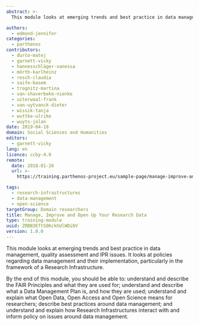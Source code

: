 ```yaml
---
abstract: >-
  This module looks at emerging trends and best practice in data management, quality assessment and IPR issues. It looks at policies regarding data management and their implementation, particularly in the framework of a Research Infrastructure.

authors:
  - edmond-jennifer
categories:
  - parthenos
contributors:
  - ďurčo-matej
  - garnett-vicky
  - hannesschläger-vanessa
  - mörth-karlheinz
  - resch-claudia
  - saifo-basem
  - trognitz-martina
  - van-shaverbeke-nienke
  - uiterwaal-frank
  - van-uytvanck-dieter
  - wissik-tanja
  - wuttke-ulrike
  - wuyts-jolan
date: 2019-04-18
domain: Social Sciences and Humanities
editors:
  - garnett-vicky
lang: en
licence: ccby-4.0
remote:
  date: 2018-01-26
  url: >-
    https://training.parthenos-project.eu/sample-page/manage-improve-and-open-up-your-research-and-data/

tags:
  - research-infrastructures
  - data-management
  - open-science
targetGroup: Domain researchers
title: Manage, Improve and Open Up Your Research Data
type: training-module
uuid: ZRBB3EftS8KckhUlWDiOV
version: 1.0.0
---
```


This module looks at emerging trends and best practice in data management, quality assessment and IPR issues. It looks at policies regarding data management and their implementation, particularly in the framework of a Research Infrastructure.

By the end of this module, you should be able to: understand and describe the FAIR Principles and what they are used for; understand and describe what a Data Management Plan is, and how they are used; understand and explain what Open Data, Open Access and Open Science means for researchers; describe best practices around data management; and understand and explain how Research Infrastructures interact with and inform policy on issues around data management.

<CTA
  title="Interested in learning more?"
  subtitle="Check out Manage, Improve and Open Up Your Research Data on PARTHENOS"
  url="http://training.parthenos-project.eu/sample-page/manage-improve-and-open-up-your-research-and-data/"
/>
